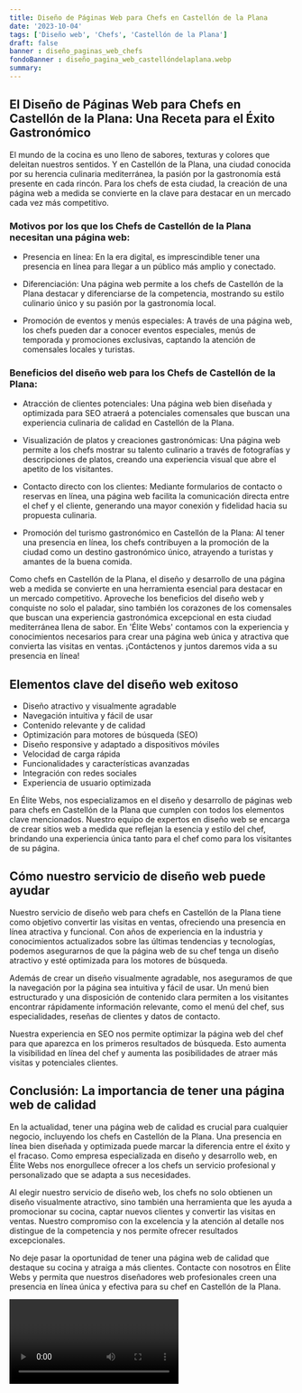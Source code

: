 ```yaml
---
title: Diseño de Páginas Web para Chefs en Castellón de la Plana
date: '2023-10-04'
tags: ['Diseño web', 'Chefs', 'Castellón de la Plana']
draft: false
banner : diseño_paginas_web_chefs
fondoBanner : diseño_pagina_web_castellóndelaplana.webp
summary:  
---
```


## El Diseño de Páginas Web para Chefs en Castellón de la Plana: Una Receta para el Éxito Gastronómico

 

El mundo de la cocina es uno lleno de sabores, texturas y colores que deleitan nuestros sentidos. Y en Castellón de la Plana, una ciudad conocida por su herencia culinaria mediterránea, la pasión por la gastronomía está presente en cada rincón. Para los chefs de esta ciudad, la creación de una página web a medida se convierte en la clave para destacar en un mercado cada vez más competitivo.

### Motivos por los que los Chefs de Castellón de la Plana necesitan una página web:

* Presencia en línea: En la era digital, es imprescindible tener una presencia en línea para llegar a un público más amplio y conectado.

* Diferenciación: Una página web permite a los chefs de Castellón de la Plana destacar y diferenciarse de la competencia, mostrando su estilo culinario único y su pasión por la gastronomía local.

* Promoción de eventos y menús especiales: A través de una página web, los chefs pueden dar a conocer eventos especiales, menús de temporada y promociones exclusivas, captando la atención de comensales locales y turistas.

### Beneficios del diseño web para los Chefs de Castellón de la Plana:

* Atracción de clientes potenciales: Una página web bien diseñada y optimizada para SEO atraerá a potenciales comensales que buscan una experiencia culinaria de calidad en Castellón de la Plana.

* Visualización de platos y creaciones gastronómicas: Una página web permite a los chefs mostrar su talento culinario a través de fotografías y descripciones de platos, creando una experiencia visual que abre el apetito de los visitantes.

* Contacto directo con los clientes: Mediante formularios de contacto o reservas en línea, una página web facilita la comunicación directa entre el chef y el cliente, generando una mayor conexión y fidelidad hacia su propuesta culinaria.

* Promoción del turismo gastronómico en Castellón de la Plana: Al tener una presencia en línea, los chefs contribuyen a la promoción de la ciudad como un destino gastronómico único, atrayendo a turistas y amantes de la buena comida.

Como chefs en Castellón de la Plana, el diseño y desarrollo de una página web a medida se convierte en una herramienta esencial para destacar en un mercado competitivo. Aproveche los beneficios del diseño web y conquiste no solo el paladar, sino también los corazones de los comensales que buscan una experiencia gastronómica excepcional en esta ciudad mediterránea llena de sabor. En 'Élite Webs' contamos con la experiencia y conocimientos necesarios para crear una página web única y atractiva que convierta las visitas en ventas. ¡Contáctenos y juntos daremos vida a su presencia en línea!

<GifSeo />

<Cta />

## Elementos clave del diseño web exitoso

- Diseño atractivo y visualmente agradable
- Navegación intuitiva y fácil de usar
- Contenido relevante y de calidad
- Optimización para motores de búsqueda (SEO)
- Diseño responsive y adaptado a dispositivos móviles
- Velocidad de carga rápida
- Funcionalidades y características avanzadas
- Integración con redes sociales
- Experiencia de usuario optimizada

En Élite Webs, nos especializamos en el diseño y desarrollo de páginas web para chefs en Castellón de la Plana que cumplen con todos los elementos clave mencionados. Nuestro equipo de expertos en diseño web se encarga de crear sitios web a medida que reflejan la esencia y estilo del chef, brindando una experiencia única tanto para el chef como para los visitantes de su página.

## Cómo nuestro servicio de diseño web puede ayudar

Nuestro servicio de diseño web para chefs en Castellón de la Plana tiene como objetivo convertir las visitas en ventas, ofreciendo una presencia en línea atractiva y funcional. Con años de experiencia en la industria y conocimientos actualizados sobre las últimas tendencias y tecnologías, podemos asegurarnos de que la página web de su chef tenga un diseño atractivo y esté optimizada para los motores de búsqueda.

Además de crear un diseño visualmente agradable, nos aseguramos de que la navegación por la página sea intuitiva y fácil de usar. Un menú bien estructurado y una disposición de contenido clara permiten a los visitantes encontrar rápidamente información relevante, como el menú del chef, sus especialidades, reseñas de clientes y datos de contacto.

Nuestra experiencia en SEO nos permite optimizar la página web del chef para que aparezca en los primeros resultados de búsqueda. Esto aumenta la visibilidad en línea del chef y aumenta las posibilidades de atraer más visitas y potenciales clientes.

## Conclusión: La importancia de tener una página web de calidad

En la actualidad, tener una página web de calidad es crucial para cualquier negocio, incluyendo los chefs en Castellón de la Plana. Una presencia en línea bien diseñada y optimizada puede marcar la diferencia entre el éxito y el fracaso. Como empresa especializada en diseño y desarrollo web, en Élite Webs nos enorgullece ofrecer a los chefs un servicio profesional y personalizado que se adapta a sus necesidades.

Al elegir nuestro servicio de diseño web, los chefs no solo obtienen un diseño visualmente atractivo, sino también una herramienta que les ayuda a promocionar su cocina, captar nuevos clientes y convertir las visitas en ventas. Nuestro compromiso con la excelencia y la atención al detalle nos distingue de la competencia y nos permite ofrecer resultados excepcionales.

No deje pasar la oportunidad de tener una página web de calidad que destaque su cocina y atraiga a más clientes. Contacte con nosotros en Élite Webs y permita que nuestros diseñadores web profesionales creen una presencia en línea única y efectiva para su chef en Castellón de la Plana.

<Video />

<CtaBot job='Chefs' city='Castellón de la Plana'/>

<Gmaps query='Castellón de la Plana+españa+maps' />
